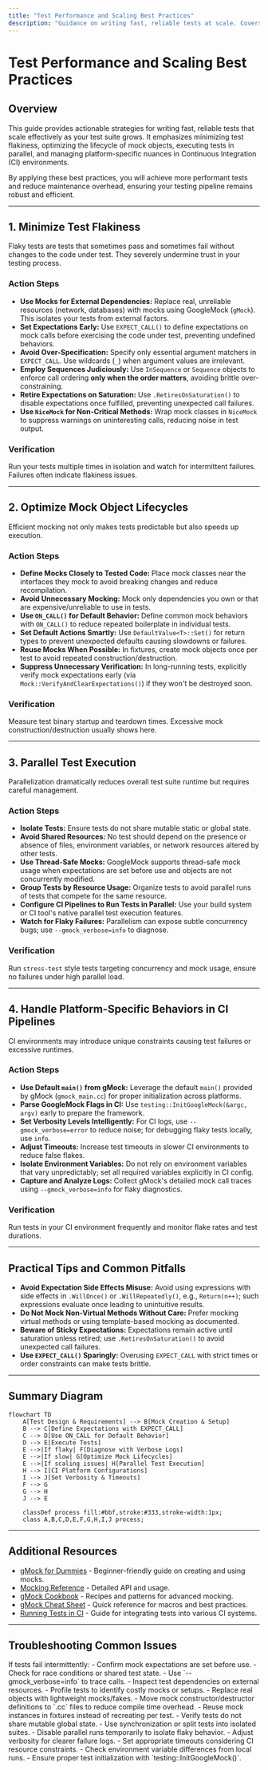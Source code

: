 ```yaml
---
title: "Test Performance and Scaling Best Practices"
description: "Guidance on writing fast, reliable tests at scale. Covers tips for minimizing test flakiness, optimizing mock lifecycles, parallel test execution, and handling platform-specific behaviors in CI pipelines."
---
```


# Test Performance and Scaling Best Practices

## Overview

This guide provides actionable strategies for writing fast, reliable tests that scale effectively as your test suite grows. It emphasizes minimizing test flakiness, optimizing the lifecycle of mock objects, executing tests in parallel, and managing platform-specific nuances in Continuous Integration (CI) environments.

By applying these best practices, you will achieve more performant tests and reduce maintenance overhead, ensuring your testing pipeline remains robust and efficient.

---

## 1. Minimize Test Flakiness

Flaky tests are tests that sometimes pass and sometimes fail without changes to the code under test. They severely undermine trust in your testing process.

### Action Steps

- **Use Mocks for External Dependencies:** Replace real, unreliable resources (network, databases) with mocks using GoogleMock (`gMock`). This isolates your tests from external factors.
- **Set Expectations Early:** Use `EXPECT_CALL()` to define expectations on mock calls before exercising the code under test, preventing undefined behaviors.
- **Avoid Over-Specification:** Specify only essential argument matchers in `EXPECT_CALL`. Use wildcards (`_`) when argument values are irrelevant.
- **Employ Sequences Judiciously:** Use `InSequence` or `Sequence` objects to enforce call ordering **only when the order matters**, avoiding brittle over-constraining.
- **Retire Expectations on Saturation:** Use `.RetiresOnSaturation()` to disable expectations once fulfilled, preventing unexpected call failures.
- **Use `NiceMock` for Non-Critical Methods:** Wrap mock classes in `NiceMock` to suppress warnings on uninteresting calls, reducing noise in test output.

### Verification

Run your tests multiple times in isolation and watch for intermittent failures. Failures often indicate flakiness issues.

---

## 2. Optimize Mock Object Lifecycles

Efficient mocking not only makes tests predictable but also speeds up execution.

### Action Steps

- **Define Mocks Closely to Tested Code:** Place mock classes near the interfaces they mock to avoid breaking changes and reduce recompilation.
- **Avoid Unnecessary Mocking:** Mock only dependencies you own or that are expensive/unreliable to use in tests.
- **Use `ON_CALL()` for Default Behavior:** Define common mock behaviors with `ON_CALL()` to reduce repeated boilerplate in individual tests.
- **Set Default Actions Smartly:** Use `DefaultValue<T>::Set()` for return types to prevent unexpected defaults causing slowdowns or failures.
- **Reuse Mocks When Possible:** In fixtures, create mock objects once per test to avoid repeated construction/destruction.
- **Suppress Unnecessary Verification:** In long-running tests, explicitly verify mock expectations early (via `Mock::VerifyAndClearExpectations()`) if they won't be destroyed soon.

### Verification

Measure test binary startup and teardown times. Excessive mock construction/destruction usually shows here.

---

## 3. Parallel Test Execution

Parallelization dramatically reduces overall test suite runtime but requires careful management.

### Action Steps

- **Isolate Tests:** Ensure tests do not share mutable static or global state.
- **Avoid Shared Resources:** No test should depend on the presence or absence of files, environment variables, or network resources altered by other tests.
- **Use Thread-Safe Mocks:** GoogleMock supports thread-safe mock usage when expectations are set before use and objects are not concurrently modified.
- **Group Tests by Resource Usage:** Organize tests to avoid parallel runs of tests that compete for the same resource.
- **Configure CI Pipelines to Run Tests in Parallel:** Use your build system or CI tool's native parallel test execution features.
- **Watch for Flaky Failures:** Parallelism can expose subtle concurrency bugs; use `--gmock_verbose=info` to diagnose.

### Verification

Run `stress-test` style tests targeting concurrency and mock usage, ensure no failures under high parallel load.

---

## 4. Handle Platform-Specific Behaviors in CI Pipelines

CI environments may introduce unique constraints causing test failures or excessive runtimes.

### Action Steps

- **Use Default `main()` from gMock:** Leverage the default `main()` provided by gMock (`gmock_main.cc`) for proper initialization across platforms.
- **Parse GoogleMock Flags in CI:** Use `testing::InitGoogleMock(&argc, argv)` early to prepare the framework.
- **Set Verbosity Levels Intelligently:** For CI logs, use `--gmock_verbose=error` to reduce noise; for debugging flaky tests locally, use `info`.
- **Adjust Timeouts:** Increase test timeouts in slower CI environments to reduce false flakes.
- **Isolate Environment Variables:** Do not rely on environment variables that vary unpredictably; set all required variables explicitly in CI config.
- **Capture and Analyze Logs:** Collect gMock's detailed mock call traces using `--gmock_verbose=info` for flaky diagnostics.

### Verification

Run tests in your CI environment frequently and monitor flake rates and test durations.

---

## Practical Tips and Common Pitfalls

- **Avoid Expectation Side Effects Misuse:** Avoid using expressions with side effects in `.WillOnce()` or `.WillRepeatedly()`, e.g., `Return(n++)`; such expressions evaluate once leading to unintuitive results.
- **Do Not Mock Non-Virtual Methods Without Care:** Prefer mocking virtual methods or using template-based mocking as documented.
- **Beware of Sticky Expectations:** Expectations remain active until saturation unless retired; use `.RetiresOnSaturation()` to avoid unexpected call failures.
- **Use `EXPECT_CALL()` Sparingly:** Overusing `EXPECT_CALL` with strict times or order constraints can make tests brittle.

---

## Summary Diagram

```mermaid
flowchart TD
    A[Test Design & Requirements] --> B[Mock Creation & Setup]
    B --> C[Define Expectations with EXPECT_CALL]
    C --> D[Use ON_CALL for Default Behavior]
    D --> E[Execute Tests]
    E -->|If flaky| F[Diagnose with Verbose Logs]
    E -->|If slow| G[Optimize Mock Lifecycles]
    E -->|If scaling issues| H[Parallel Test Execution]
    H --> I[CI Platform Configurations]
    I --> J[Set Verbosity & Timeouts]
    F --> G
    G --> H
    J --> E

    classDef process fill:#bbf,stroke:#333,stroke-width:1px;
    class A,B,C,D,E,F,G,H,I,J process;
```

---

## Additional Resources

- [gMock for Dummies](https://google.github.io/googletest/gmock_for_dummies.html) - Beginner-friendly guide on creating and using mocks.
- [Mocking Reference](https://google.github.io/googletest/reference/mocking.html) - Detailed API and usage.
- [gMock Cookbook](https://google.github.io/googletest/gmock_cook_book.html) - Recipes and patterns for advanced mocking.
- [gMock Cheat Sheet](https://google.github.io/googletest/gmock_cheat_sheet.html) - Quick reference for macros and best practices.
- [Running Tests in CI](https://google.github.io/googletest/guides/real-world-integration/using-google-test-in-your-build-system.html) - Guide for integrating tests into various CI systems.

---

## Troubleshooting Common Issues

<AccordionGroup title="Troubleshooting">
<Accordion title="Test Flakiness">
If tests fail intermittently:
- Confirm mock expectations are set before use.
- Check for race conditions or shared test state.
- Use `--gmock_verbose=info` to trace calls.
- Inspect test dependencies on external resources.
</Accordion>
<Accordion title="Slow Tests">
- Profile tests to identify costly mocks or setups.
- Replace real objects with lightweight mocks/fakes.
- Move mock constructor/destructor definitions to `.cc` files to reduce compile time overhead.
- Reuse mock instances in fixtures instead of recreating per test.
</Accordion>
<Accordion title="Parallel Test Failures">
- Verify tests do not share mutable global state.
- Use synchronization or split tests into isolated suites.
- Disable parallel runs temporarily to isolate flaky behavior.
</Accordion>
<Accordion title="CI-Specific Failures">
- Adjust verbosity for clearer failure logs.
- Set appropriate timeouts considering CI resource constraints.
- Check environment variable differences from local runs.
- Ensure proper test initialization with `testing::InitGoogleMock()`.
</Accordion>
</AccordionGroup>